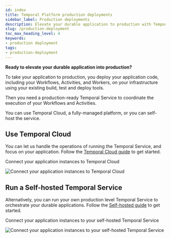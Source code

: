 ```yaml
---
id: index
title: Temporal Platform production deployments
sidebar_label: Production deployments
description: Elevate your durable application to production with Temporal, a scalable service that coordinates workflow execution, available as a fully-managed Temporal Cloud or self-hosted solution.
slug: /production-deployment
toc_max_heading_level: 4
keywords:
- production deployment
tags:
- production-deployment
---
```


**Ready to elevate your durable application into production?**

To take your application to production, you deploy your application code, including your Workflows, Activities, and Workers, on your infrastructure using your existing build, test and deploy tools.

Then you need a production-ready Temporal Service to coordinate the execution of your Workflows and Activities.

You can use Temporal Cloud, a fully-managed platform, or you can self-host the service.

## Use Temporal Cloud

You can let us handle the operations of running the Temporal Service, and focus on your application.
Follow the [Temporal Cloud guide](/cloud) to get started.

<div className="tdiw">
  <div className="tditw">
    <p className="tdit">Connect your application instances to Temporal Cloud</p>
  </div>
  <div className="tdiiw" height="742">
    <img
      className="img_ev3q"
      src="/diagrams/basic-platform-topology-cloud.svg"
      alt="Connect your application instances to Temporal Cloud"
    />
  </div>
</div>

## Run a Self-hosted Temporal Service

Alternatively, you can run your own production level Temporal Service to orchestrate your durable applications.
Follow the [Self-hosted guide](/self-hosted-guide) to get started.

<div className="tdiw">
  <div className="tditw">
    <p className="tdit">
      Connect your application instances to your self-hosted Temporal Service
    </p>
  </div>
  <div className="tdiiw" height="879">
    <img
      className="img_ev3q"
      src="/diagrams/basic-platform-topology-self-hosted.svg"
      alt="Connect your application instances to your self-hosted Temporal Service"
    />
  </div>
</div>
